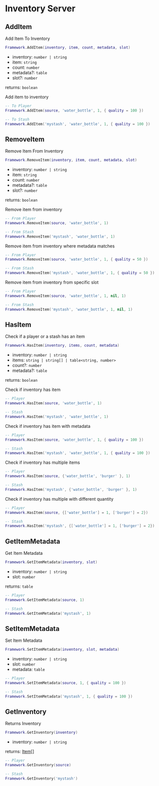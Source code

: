 # Inventory Server

## AddItem

Add Item To Inventory

```lua
Framework.AddItem(inventory, item, count, metadata, slot)
```

- inventory: `number | string`
- item: `string`
- count: `number`
- metadata?: `table`
- slot?: `number`

returns: `boolean`

Add item to inventory
```lua
-- To Player
Framework.AddItem(source, 'water_bottle', 1, { quality = 100 })

-- To Stash
Framework.AddItem('mystash', 'water_bottle', 1, { quality = 100 })
```

## RemoveItem

Remove Item From Inventory

```lua
Framework.RemoveItem(inventory, item, count, metadata, slot)
```

- inventory: `number | string`
- item: `string`
- count: `number`
- metadata?: `table`
- slot?: `number`

returns: `boolean`

Remove item from inventory
```lua
-- From Player
Framework.RemoveItem(source, 'water_bottle', 1)

-- From Stash
Framework.RemoveItem('mystash', 'water_bottle', 1)
```

Remove item from inventory where metadata matches
```lua
-- From Player
Framework.RemoveItem(source, 'water_bottle', 1, { quality = 50 })

-- From Stash
Framework.RemoveItem('mystash', 'water_bottle', 1, { quality = 50 })
```

Remove item from inventory from specific slot
```lua
-- From Player
Framework.RemoveItem(source, 'water_bottle', 1, nil, 1)

-- From Stash
Framework.RemoveItem('mystash', 'water_bottle', 1, nil, 1)
```

## HasItem

Check if a player or a stash has an item

```lua
Framework.HasItem(inventory, items, count, metadata)
```

- inventory: `number | string`
- items: `string | string[] | table<string, number>`
- count?: `number`
- metadata?: `table`

returns: `boolean`

Check if inventory has item
```lua
-- Player
Framework.HasItem(source, 'water_bottle', 1)

-- Stash
Framework.HasItem('mystash', 'water_bottle', 1)
```

Check if inventory has item with metadata
```lua
-- Player
Framework.HasItem(source, 'water_bottle', 1, { quality = 100 })

-- Stash
Framework.HasItem('mystash', 'water_bottle', 1, { quality = 100 })
```

Check if inventory has multiple items
```lua
-- Player
Framework.HasItem(source, {'water_bottle', 'burger' }, 1)

-- Stash
Framework.HasItem('mystash', {'water_bottle', 'burger' }, 1)
```

Check if inventory has multiple with different quantity
```lua
-- Player
Framework.HasItem(source, {['water_bottle'] = 1, ['burger'] = 2})

-- Stash
Framework.HasItem('mystash', {['water_bottle'] = 1, ['burger'] = 2})
```

## GetItemMetadata

Get Item Metadata

```lua
Framework.GetItemMetadata(inventory, slot)
```

- inventory: `number | string`
- slot: `number`

returns: `table`

```lua
-- Player
Framework.GetItemMetadata(source, 1)

-- Stash
Framework.GetItemMetadata('mystash', 1)
```

## SetItemMetadata

Set Item Metadata

```lua
Framework.SetItemMetadata(inventory, slot, metadata)
```

- inventory: `number | string`
- slot: `number`
- metadata: `table`

```lua
-- Player
Framework.SetItemMetadata(source, 1, { quality = 100 })

-- Stash
Framework.SetItemMetadata('mystash', 1, { quality = 100 })
```

## GetInventory

Returns Inventory

```lua
Framework.GetInventory(inventory)
```

- inventory: `number | string`

returns: [Item[]](/bridge/inventory/item)

```lua
-- Player
Framework.GetInventory(source)

-- Stash
Framework.GetInventory('mystash')
```